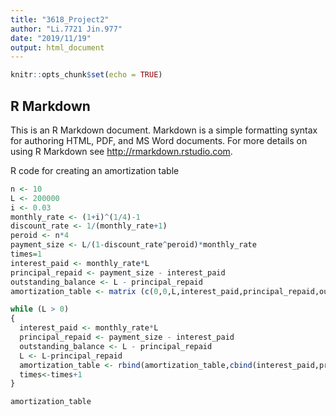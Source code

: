 ---
title: "3618_Project2"
author: "Li.7721 Jin.977"
date: "2019/11/19"
output: html_document
---

```{r setup, include=FALSE}
knitr::opts_chunk$set(echo = TRUE)
```

## R Markdown

This is an R Markdown document. Markdown is a simple formatting syntax for authoring HTML, PDF, and MS Word documents. For more details on using R Markdown see <http://rmarkdown.rstudio.com>.


R code for creating an amortization table

```{R}
n <- 10
L <- 200000
i <- 0.03
monthly_rate <- (1+i)^(1/4)-1
discount_rate <- 1/(monthly_rate+1)
peroid <- n*4
payment_size <- L/(1-discount_rate^peroid)*monthly_rate
times=1
interest_paid <- monthly_rate*L
principal_repaid <- payment_size - interest_paid
outstanding_balance <- L - principal_repaid
amortization_table <- matrix (c(0,0,L,interest_paid,principal_repaid,outstanding_balance),ncol=3,nrow=2,byrow=TRUE)

while (L > 0)
{
  interest_paid <- monthly_rate*L
  principal_repaid <- payment_size - interest_paid
  outstanding_balance <- L - principal_repaid
  L <- L-principal_repaid
  amortization_table <- rbind(amortization_table,cbind(interest_paid,principal_repaid,outstanding_balance))
  times<-times+1
}

amortization_table
```
